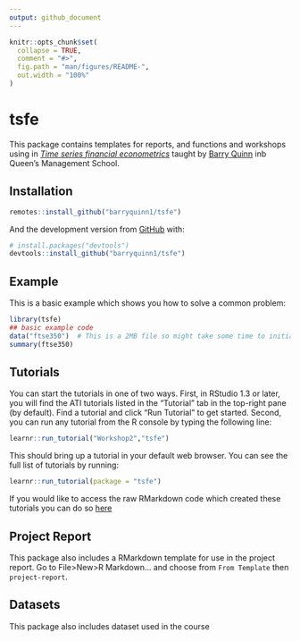 ```yaml
---
output: github_document
---
```


<!-- README.md is generated from README.Rmd. Please edit that file -->

```r
knitr::opts_chunk$set(
  collapse = TRUE,
  comment = "#>",
  fig.path = "man/figures/README-",
  out.width = "100%"
)
```

# tsfe

<!-- badges: start -->
<!-- badges: end -->

This package contains templates for reports, and functions and workshops using in [*Time series financial econometrics*](https://canvas.qub.ac.uk/courses/11736) taught by [Barry Quinn](https://quinference.com/) inb Queen's Management School. 


## Installation

``` r
remotes::install_github("barryquinn1/tsfe")
```

And the development version from [GitHub](https://github.com/) with:

``` r
# install.packages("devtools")
devtools::install_github("barryquinn1/tsfe")
```
## Example

This is a basic example which shows you how to solve a common problem:

```r
library(tsfe)
## basic example code
data("ftse350")  # This is a 2MB file so might take some time to initially load
summary(ftse350)
```


## Tutorials

You can start the tutorials in one of two ways. First, in RStudio 1.3 or later, you will find the ATI tutorials listed in the "Tutorial" tab in the top-right pane (by default). Find a tutorial and click "Run Tutorial" to get started. Second, you can run any tutorial from the R console by typing the following line: 

``` r
learnr::run_tutorial("Workshop2","tsfe")
```

This should bring up a tutorial in your default web browser. You can see the full list of tutorials by running:

``` r
learnr::run_tutorial(package = "tsfe")
```

If you would like to access the raw RMarkdown code which created these tutorials you can do so [here](https://github.com/barryquinn1/tsfe/tree/master/inst/tutorials) 

## Project Report
This package also includes a RMarkdown template for use in the project report.
Go to File>New>R Markdown... and choose from `From Template` then `project-report`.

## Datasets
This package also includes dataset used in the course
